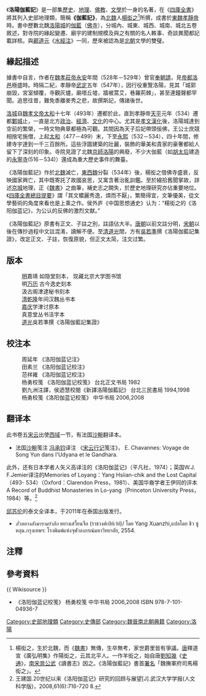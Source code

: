 {{佛教}}

《'''洛陽伽藍記'''》是一部集[[歷史|歷史]]、[[地理|地理]]、[[佛教|佛教]]、[[文學|文學]]於一身的名著，在《[[四庫全書|四庫全書]]》將其列入史部地理類，簡稱'''《伽藍記》'''，為[[北魏|北魏]]人[[楊衒之|楊衒之]]<ref>楊衒之，生於北魏，而《[[魏書|魏書]]》無傳，生卒無考，家世爵里皆有爭議。[[唐朝|唐]]釋道宣《廣弘明集》作陽衒之，云其北平人。一作羊衒之，始自唐[[劉知幾|劉知幾]]《[[史通|史通]]》，[[南宋|南宋]][[晁公武|晁公武]]《讀書志》因之。《洛陽伽藍記》書首[[署名|署名]]「魏撫軍府司馬楊衒之」。</ref>所撰，成書於[[東魏|東魏]][[東魏孝靜帝|孝靜帝]]時。書中歷數北魏[[洛陽|洛陽城]]的[[伽藍|伽藍]]（[[佛寺|佛寺]]），分城內、城東、城西、城南、城北五卷敘述，對寺院的緣起變遷、廟宇的建制規模及與之有關的名人軼事、奇談異聞都記載詳核。與[[酈道元|酈道元]]《[[水經注|水經注]]》一同，歷來被認為是[[北朝|北朝]]文學的雙璧。

==緣起描述==
據書中自言，作者在[[北魏孝莊帝|魏孝莊帝]][[永安_(北魏)|永安]]年間（528年－529年）曾官[[奉朝請|奉朝請]]，見[[帝都|帝都]][[洛邑|洛邑]]極盛時。時隔二紀，孝靜帝[[武定_(元善見)|武定]]五年（547年），因行役重覽洛陽，見其「城郭崩毀，宮室傾覆，寺觀灰燼，廟塔丘墟，牆被蒿艾，巷羅荊棘」，甚至連鐘聲都罕聞。追思往昔，難免黍離麥秀之悲，故撰斯記，傳諸後世。

[[洛城|洛城]]自[[北魏孝文帝|魏孝文帝]][[太和_(北魏)|太和]]十七年（493年）遷都於此，直到孝靜帝[[天平|天平]]元年（534）遷都[[鄴城|鄴城]]止，一直是北方[[政治|政治]]、[[經濟|經濟]]、[[文化|文化]]的中心。尤其是[[孝文漢化|孝文漢化]]後，洛陽城達到空前的繁榮，一時文物典章都極為可觀。其間因為天子后妃帶頭佞佛，王公士庶競相捨宅施僧，上起[[太和_(北魏孝文帝)|太和]]（477－499）末，下至[[永熙_(北魏孝武帝)|永熙]]（532－534），四十年間，修建寺宇達到一千三百餘所。這些浮圖建築的壯麗，裝飾的華美和貴家的豪奢都給人留下了深刻的印象。寺院見證了北魏[[京師|京師]][[洛陽|洛陽]]的興廢，不少大伽藍（如[[宣武靈皇后|胡太后]]建造的[[永寧寺_(洛陽)|永寧寺]](516－534)）還成為重大歷史事件的舞臺。

《洛陽伽藍記》作於[[北魏|北魏]]滅亡，[[東魏|東]][[西魏|西魏]]分裂（534年）後，楊衒之借佛寺盛衰，反映國家興亡，其中既寄託了故國哀思，又寓含著治亂訓鑑。至於綴拾舊聞掌故，詳述[[京城|京城]]地理，正《[[魏書|魏書]]》之曲筆，補史志之闕失，於歷史地理研究亦佔重要地位。《[[四庫全書總目提要|四庫全書總目提要]]》謂「其文穠麗秀逸，煩而不厭」，繁簡得宜，文筆優美，從文學藝術的角度來看也是上乘之作。侯外庐《中国思想通史》认为：“楊衒之的《洛阳伽蓝记》，为公认的反佛的激烈文献。”

《洛陽伽藍記》原書有正文、子註之別，註語佔大半。[[唐朝|唐朝]]以前文註分明，[[宋朝|宋朝]]以後在傳抄過程中文註混淆，讀解不便。至[[清朝|清]][[道光|道光]]間，方有[[吳若準|吳若準]]撰《洛陽伽藍記集證》，改定正文、子註，恢復原貌，但正文太简，注文过繁。

==版本==
:[[明|明]]嘉靖 如隐堂刻本， 现藏北京大学图书馆
:明[[万历|万历]] 古今逸史刻本
:汲古阁津逮秘书刻本
:[[清|清]][[乾隆|乾隆]]年间汉魏丛书本
:[[嘉庆|嘉庆]]学津讨原本
:真意堂丛书活字本
:[[道光|道光]]吳若準撰《洛陽伽藍記集證》

==校注本==
:周延年 《洛阳伽蓝记注》
:田素兰 《洛阳伽蓝记校注》
:范祥雍 《洛阳伽蓝记校注》
:杨勇校笺 《洛阳伽蓝记校笺》  台北正文书局 1982
:劉九洲注譯，侯迺慧校閱《新譯洛陽伽藍記》  台北三民書局 1994,1998
:杨勇校笺《洛阳伽蓝记校笺》   中华书局 2006,2008

==翻译本==
此书卷五[[宋云|宋云]]出使[[西域|西域]]一节，有法国[[沙畹|沙畹]]翻译本。
*法国[[沙畹|沙畹]]笺注 [[冯承钧|冯承钧]]译注 《[[宋云行记|宋云行记]]笺注》， E. Chavannes: Voyage de Song Yun dans l'Udyana et le Gandhara.
此外，还有日本学者人矢义高译注的《洛阳伽蓝记》（平凡社，1974）；英国W.J. F.Jemier译注的Memories of Loyang：Yang Hsiian-chik and the Lost Capital（493- 534）（Oxford：Clarendon Press，1981）、美国华裔学者王伊同的评本A Record of Buddhist Monasteries in Lo-yang（Princeton University Press，1984）等。<ref>王建国.20世纪以来《洛阳伽蓝记》研究的回顾与展望[J].武汉大学学报(人文科学版)，2008,61(6):716-720 8.  </ref>

[[邱苏伦|邱苏伦]]的泰文全译本，于2011年在泰国出版发行。
*''ลั่วหยางสังฆารามรำลึก'' หยางเสวี้ยนจือ (ราชวงศ์เป่ย์เว่ย์)/ โดย Yang Xuanzhi,แปลโดย ชิว ซูหลุน.กรุงเทพฯ: โรงพิมพ์แห่งจุฬาลงกรณ์มหาวิทยาลัย, 2554.

==注釋==
<div class="references-small">
<references />
</div>

==參考資料==
{{ Wikisource }}
{{refbegin}}
*《洛阳伽蓝记校笺》  杨勇校笺 中华书局 2006,2008  ISBN 978-7-101-04936-7
{{refend}}

[[Category:史部地理類|Category:史部地理類]]
[[Category:史傳部|Category:史傳部]]
[[Category:魏晉南北朝典籍|Category:魏晉南北朝典籍]]
[[Category:洛陽|Category:洛陽]]